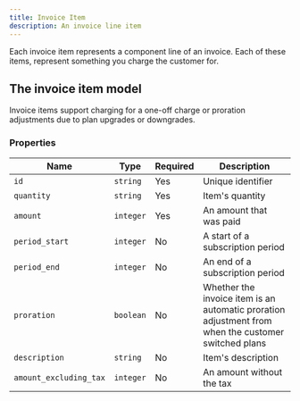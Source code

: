 ```yaml
---
title: Invoice Item
description: An invoice line item 
---
```


Each invoice item represents a component line of an invoice. Each of these items, represent something you charge the customer for.

## The invoice item model
Invoice items support charging for a one-off charge or proration adjustments due to plan upgrades or downgrades.

### Properties

| Name                   | Type      | Required | Description                      |
| ---------------------- | --------- | -------- | -------------------------------- |
| `id`                   | `string`  | Yes      | Unique identifier                |
| `quantity`             | `string`  | Yes      | Item's quantity                  |
| `amount`               | `integer` | Yes      | An amount that was paid          |
| `period_start`         | `integer` | No       | A start of a subscription period |
| `period_end`           | `integer` | No       | An end of a subscription period  |
| `proration`            | `boolean` | No       | Whether the invoice item is an automatic proration adjustment from when the customer switched plans                    |
| `description`          | `string`  | No       | Item's description               |
| `amount_excluding_tax` | `integer` | No       | An amount without the tax        |
